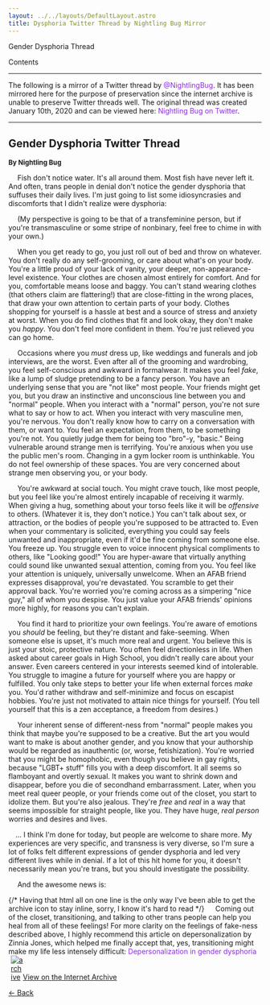 ```yaml
---
layout: ../../layouts/DefaultLayout.astro
title: Dysphoria Twitter Thread by Nightling Bug Mirror
---
```


<div id="toc" class="contents-table">
  <ul>
    <li><a href="#gender-dysphoria-twitter-thread">Gender Dysphoria Thread</a></li>
  </ul>
  <span><p>Contents</p></span>
</div>

<hr/>

The following is a mirror of a Twitter thread by 
<a style="color:blueviolet; text-decoration: none;" href="https://x.com/NightlingBug">@NightlingBug</a>. 
It has been mirrored here for the purpose of preservation since the internet archive is unable to
preserve Twitter threads well. The original thread was created January 10th, 2020 and can be viewed
here:
<a style="color:blueviolet; text-decoration: none;" href="https://twitter.com/NightlingBug/status/1215716433210105856">Nightling Bug on Twitter</a>.

<hr/>

## Gender Dysphoria Twitter Thread
<b style="font-size:small">By Nightling Bug</b>

<p>
&emsp; Fish don't notice water. It's all around them. Most fish have never left it.
And often, trans people in denial don't notice the gender dysphoria that suffuses their daily lives.
I'm just going to list some idiosyncrasies and discomforts that I didn't realize were dysphoria:
</p>
<p>
&emsp; (My perspective is going to be that of a transfeminine person, but if you're transmasculine or some stripe of nonbinary, feel free to chime in with your own.)
</p>
<p>
&emsp; When you get ready to go, you just roll out of bed and throw on whatever. You don't really do any self-grooming, or care about what's on your body. You're a little proud of your lack of vanity, your deeper, non-appearance-level existence. Your clothes are chosen almost entirely for comfort. And for you, comfortable means loose and baggy. You can't stand wearing clothes (that others claim are flattering!) that are close-fitting in the wrong places, that draw your own attention to certain parts of your body. Clothes shopping for yourself is a hassle at best and a source of stress and anxiety at worst. When you do find clothes that fit and look okay, they don't make you <i>happy</i>. You don't feel more confident in them. You're just relieved you can go home.
</p>
<p>
&emsp; Occasions where you <i>must</i> dress up, like weddings and funerals and job interviews, are the worst. Even after all of the grooming and wardrobing, you feel self-conscious and awkward in formalwear. It makes you feel <i>fake</i>, like a lump of sludge pretending to be a fancy person. You have an underlying sense that you are "not like" most people. Your friends might get you, but you draw an instinctive and unconscious line between you and "normal" people. When you interact with a "normal" person, you're not sure what to say or how to act. When you interact with very masculine men, you're nervous. You don't really know how to carry on a conversation with them, or want to. You feel an expectation, from them, to be something you're not. You quietly judge them for being too "bro"-y, "basic." Being vulnerable around strange men is terrifying. You're anxious when you use the public men's room. Changing in a gym locker room is unthinkable. You do not feel ownership of these spaces. You are very concerned about strange men observing you, or your body. 
</p>
<p>
&emsp; You're awkward at social touch. You might crave touch, like most people, but you feel like you're almost entirely incapable of receiving it warmly. When giving a hug, something about your torso feels like it will be <i>offensive</i> to others. (Whatever it is, they don't notice.) You can't talk about sex, or attraction, or the bodies of people you're supposed to be attracted to. Even when your commentary is solicited, everything you could say feels unwanted and inappropriate, even if it'd be fine coming from someone else. You freeze up. You struggle even to voice innocent physical compliments to others, like "Looking good!" You are hyper-aware that virtually anything could sound like unwanted sexual attention, coming from you. You feel like your attention is uniquely, universally unwelcome. When an AFAB friend expresses disapproval, you're devastated. You scramble to get their approval back. You're worried you're coming across as a simpering "nice guy," all of whom you despise. You just value your AFAB friends' opinions more highly, for reasons you can't explain.
</p>
<p>
&emsp; You find it hard to prioritize your own feelings. You're aware of emotions you <i>should</i> be feeling, but they're distant and fake-seeming. When someone else is upset, it's much more real and urgent. You believe this is just your stoic, protective nature. You often feel directionless in life. When asked about career goals in High School, you didn't really care about your answer. Even careers centered in your interests seemed kind of intolerable. You struggle to imagine a future for yourself where you are happy or fulfilled. You only take steps to better your life when external forces <i>make</i> you. You'd rather withdraw and self-minimize and focus on escapist hobbies. You're just not motivated to attain nice things for yourself. (You tell yourself that this is a zen acceptance, a freedom from desires.)
</p>
<p>
&emsp; Your inherent sense of different-ness from "normal" people makes you think that maybe you're supposed to be a creative. But the art you would want to make is about another gender, and you know that your authorship would be regarded as inauthentic (or, worse, fetishization). You're worried that you might be homophobic, even though you believe in gay rights, because "LGBT+ stuff" fills you with a deep discomfort. It all seems so flamboyant and overtly sexual. It makes you want to shrink down and disappear, before you die of secondhand embarrassment. Later, when you meet real queer people, or your friends come out of the closet, you start to idolize them. But you're also jealous. They're <i>free</i> and <i>real</i> in a way that seems impossible for straight people, like you. They have huge, <i>real person</i> worries and desires and lives.
</p>
<p>
&emsp;... I think I'm done for today, but people are welcome to share more. My experiences are very specific, and transness is very diverse, so I'm sure a lot of folks felt different expressions of gender dysphoria and led very different lives while in denial. If a lot of this hit home for you, it doesn't necessarily mean you're trans, but you should investigate the possibility.

&emsp; And the awesome news is:
</p>
{/* Having that html all on one line is the only way I've been able to get the archive 
icon to stay inline, sorry, I know it's hard to read */}
&emsp; Coming out of the closet, transitioning, and talking to other trans people can help you heal
from all of these feelings! For more clarity on the feelings of fake-ness described above, I highly
recommend this article on depersonalization by Zinnia Jones, which helped me finally accept that, 
yes, transitioning might make my life less intensely 
difficult: <a style="color:blueviolet; text-decoration: none;" href="https://zinniajones.medium.com/depersonalization-in-gender-dysphoria-widespread-and-widely-unrecognized-baaac395bcb0">Depersonalization in gender dysphoria</a><a href="https://web.archive.org/web/20240521132204/https://zinniajones.medium.com/depersonalization-in-gender-dysphoria-widespread-and-widely-unrecognized-baaac395bcb0"><span class="tooltip"><img style="display:inline; vertical-align:bottom; max-width:1.5rem; padding-left:0.5vw;" src="../icons/archive.svg" alt="archive" /><span class="tooltip-text">View on the Internet Archive</span></span></a> 


<a class="button-blue" href="/amitrans">&larr; Back</a>
